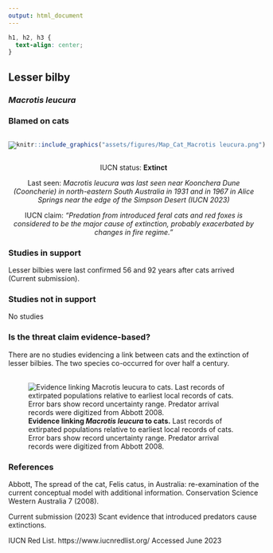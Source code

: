 ```yaml
---
output: html_document
---
```

```css
h1, h2, h3 {
  text-align: center;
}
```

## **Lesser bilby**
### *Macrotis leucura*
### Blamed on cats

:::: {style="display: flex;"}

::: {}

[![](assets/photos/Macrotis leucura.png)](https://www.inaturalist.org/photos/136748?size=original)

:::

::: {}

:::

::: {}
  ```r
  knitr::include_graphics("assets/figures/Map_Cat_Macrotis leucura.png")
  ```
:::

::::

<center>
IUCN status: **Extinct**

Last seen: *Macrotis leucura was last seen near Koonchera Dune (Cooncherie) in north-eastern South Australia in 1931 and in 1967 in Alice Springs near the edge of the Simpson Desert (IUCN 2023)*

IUCN claim: *"Predation from introduced feral cats and red foxes is considered to be the major cause of extinction, probably exacerbated by changes in fire regime."*

</center>


### Studies in support

Lesser bilbies were last confirmed 56 and 92 years after cats arrived (Current submission).

### Studies not in support

No studies

### Is the threat claim evidence-based?

There are no studies evidencing a link between cats and the extinction of lesser bilbies. The two species co-occurred for over half a century.
<br>
<br>

![**Evidence linking *Macrotis leucura* to cats.** Last records of extirpated populations relative to earliest local records of cats. Error bars show record uncertainty range. Predator arrival records were digitized from Abbott 2008.](assets/figures/Main_Evidence_Cat_Macrotis leucura.png)

### References



Abbott, The spread of the cat, Felis catus, in Australia: re-examination of the current conceptual model with additional information. Conservation Science Western Australia 7 (2008).

Current submission (2023) Scant evidence that introduced predators cause extinctions.

IUCN Red List. https://www.iucnredlist.org/ Accessed June 2023

